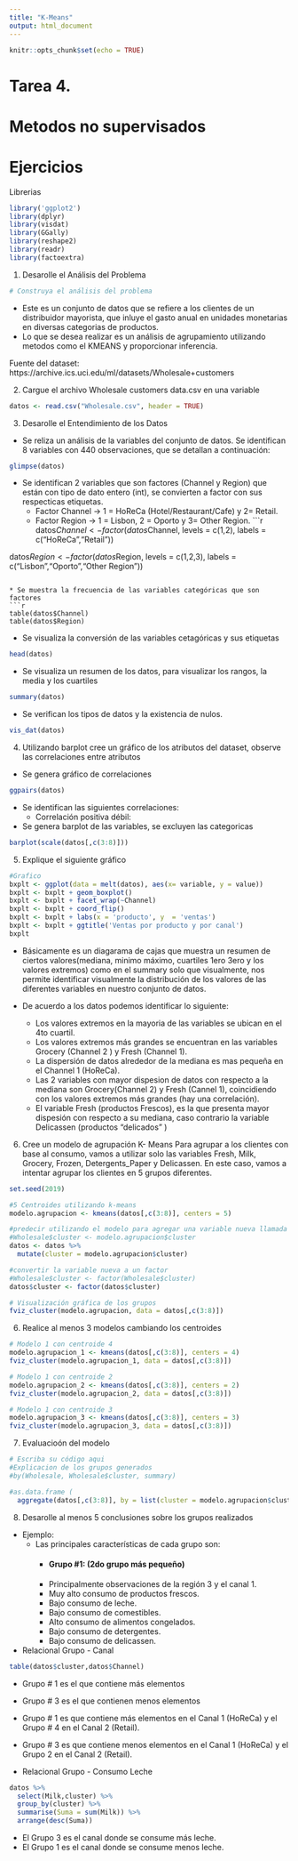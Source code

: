 ```yaml
---
title: "K-Means"
output: html_document
---
```


```r
knitr::opts_chunk$set(echo = TRUE)
```

# Tarea 4.
# Metodos no supervisados

# Ejercicios 

Librerias
```r
library('ggplot2')
library(dplyr)
library(visdat)
library(GGally)
library(reshape2)
library(readr)
library(factoextra)
```

1. Desarolle el Análisis del Problema
```r
# Construya el análisis del problema

```
* Este es un conjunto de datos que se refiere a los clientes de un distribuidor mayorista, que inluye el gasto anual en unidades monetarias en diversas categorias de productos. 
* Lo que se desea realizar es un análisis de agrupamiento utilizando metodos como el KMEANS y proporcionar inferencia.


Fuente del dataset:
https://archive.ics.uci.edu/ml/datasets/Wholesale+customers


2. Cargue el archivo Wholesale customers data.csv en una variable

```r
datos <- read.csv("Wholesale.csv", header = TRUE)
```



3. Desarolle el Entendimiento de los Datos

* Se reliza un análisis de la variables del conjunto de datos. Se identifican 8 variables con 440 observaciones, que se detallan a continuación:
```r
glimpse(datos)
```

* Se identifican 2 variables que son factores (Channel y Region) que están con tipo de dato entero (int), se convierten a factor con sus respecticas etiquetas.
  * Factor Channel -> 1 = HoReCa (Hotel/Restaurant/Cafe) y 2= Retail.
  * Factor Region -> 1 = Lisbon, 2 = Oporto y 3= Other Region.
```r
datos$Channel <- factor(datos$Channel, 
                        levels = c(1,2),
                        labels = c("HoReCa","Retail")) 

datos$Region <- factor(datos$Region, 
                       levels = c(1,2,3),
                       labels = c("Lisbon","Oporto","Other Region")) 



```

* Se muestra la frecuencia de las variables categóricas que son factores
```r
table(datos$Channel)
table(datos$Region)
```


* Se visualiza la conversión de las variables cetagóricas y sus etiquetas
```r
head(datos)
```

* Se visualiza un resumen de los datos, para visualizar los rangos, la media y los cuartiles
```r
summary(datos)
```

* Se verifican los tipos de datos y la existencia de nulos.
```r
vis_dat(datos)
```


4. Utilizando barplot cree un gráfico de los atributos del dataset, observe las correlaciones entre atributos

* Se genera gráfico de correlaciones
```r
ggpairs(datos)

```
* Se identifican las siguientes correlaciones:
  * Correlación positiva débil: 


* Se genera barplot de las variables, se excluyen las categoricas
```r
barplot(scale(datos[,c(3:8)]))
```


5. Explique el siguiente gráfico

```r
#Grafico
bxplt <- ggplot(data = melt(datos), aes(x= variable, y = value))
bxplt <- bxplt + geom_boxplot()
bxplt <- bxplt + facet_wrap(~Channel)
bxplt <- bxplt + coord_flip()
bxplt <- bxplt + labs(x = 'producto', y  = 'ventas')
bxplt <- bxplt + ggtitle('Ventas por producto y por canal')
bxplt
```

* Básicamente es un diagarama de cajas que muestra un resumen de ciertos valores(mediana, minimo máximo, cuartiles 1ero 3ero y los valores extremos) como en el summary solo que visualmente,  nos permite identificar visualmente la distribución de los valores de las diferentes variables en nuestro conjunto de datos. 

* De acuerdo a los datos podemos identificar lo siguiente:
  * Los valores extremos en la mayoria de las variables se ubican en el 4to cuartil.
  * Los valores extremos más grandes se encuentran en las variables Grocery (Channel 2 ) y Fresh (Channel 1).
  * La dispersión de datos alrededor de la mediana es mas pequeña en el Channel 1 (HoReCa).
  * Las 2 variables con mayor dispesion de datos con respecto a la mediana son Grocery(Channel 2) y Fresh (Cannel 1), coincidiendo con los valores extremos más grandes (hay una correlación).
  * El variable Fresh (productos Frescos), es la que presenta mayor dispesión con respecto a su mediana, caso contrario la variable Delicassen (productos "delicados" )
  
  

6. Cree un modelo de agrupación K- Means
Para agrupar a los clientes con base al consumo, vamos a utilizar solo las variables Fresh, Milk, Grocery, Frozen, Detergents_Paper y Delicassen. En este caso, vamos a intentar agrupar los clientes en 5 grupos diferentes.


```r
set.seed(2019)

#5 Centroides utilizando k-means
modelo.agrupacion <- kmeans(datos[,c(3:8)], centers = 5)

#predecir utilizando el modelo para agregar una variable nueva llamada 'cluster' al conjunto de datos
#Wholesale$cluster <- modelo.agrupacion$cluster
datos <- datos %>% 
  mutate(cluster = modelo.agrupacion$cluster)

#convertir la variable nueva a un factor
#Wholesale$cluster <- factor(Wholesale$cluster)
datos$cluster <- factor(datos$cluster)

# Visualización gráfica de los grupos
fviz_cluster(modelo.agrupacion, data = datos[,c(3:8)])

```

6. Realice al menos 3 modelos cambiando los centroides 
```r
# Modelo 1 con centroide 4
modelo.agrupacion_1 <- kmeans(datos[,c(3:8)], centers = 4)
fviz_cluster(modelo.agrupacion_1, data = datos[,c(3:8)])

# Modelo 1 con centroide 2
modelo.agrupacion_2 <- kmeans(datos[,c(3:8)], centers = 2)
fviz_cluster(modelo.agrupacion_2, data = datos[,c(3:8)])

# Modelo 1 con centroide 3
modelo.agrupacion_3 <- kmeans(datos[,c(3:8)], centers = 3)
fviz_cluster(modelo.agrupacion_3, data = datos[,c(3:8)])


```

7. Evaluacioón del modelo
```r
# Escriba su código aqui
#Explicacion de los grupos generados
#by(Wholesale, Wholesale$cluster, summary)

#as.data.frame ( 
  aggregate(datos[,c(3:8)], by = list(cluster = modelo.agrupacion$cluster ), summary)#)

```


8. Desarolle al menos 5 conclusiones sobre los grupos realizados
  * Ejemplo:
    - Las principales características de cada grupo son:
      - #### Grupo #1: (2do grupo más pequeño)
      - Principalmente observaciones de la región 3 y el canal 1.
      - Muy alto consumo de productos frescos.
      - Bajo consumo de leche.
      - Bajo consumo de comestibles.
      - Alto consumo de alimentos congelados.
      - Bajo consumo de detergentes.
      - Bajo consumo de delicassen.

* Relacional Grupo - Canal
```r
table(datos$cluster,datos$Channel)
```

* Grupo # 1 es el que contiene más elementos
* Grupo # 3 es el que contienen menos elementos
* Grupo # 1 es que contiene más elementos en el Canal 1 (HoReCa) y el Grupo # 4 en el Canal 2 (Retail).
* Grupo # 3 es que contiene menos elementos en el Canal 1 (HoReCa) y el Grupo 2 en el Canal 2 (Retail).

* Relacional Grupo - Consumo Leche

```r
datos %>% 
  select(Milk,cluster) %>% 
  group_by(cluster) %>% 
  summarise(Suma = sum(Milk)) %>% 
  arrange(desc(Suma))
```

* El Grupo 3 es el canal donde se consume más leche.
* El Grupo 1 es el canal donde se consume menos leche.

  



